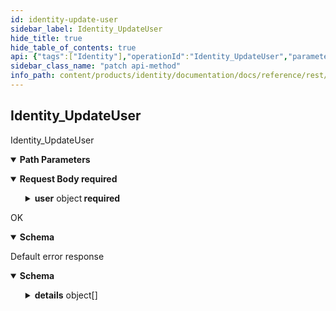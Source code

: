 ```yaml
---
id: identity-update-user
sidebar_label: Identity_UpdateUser
hide_title: true
hide_table_of_contents: true
api: {"tags":["Identity"],"operationId":"Identity_UpdateUser","parameters":[{"name":"user","in":"path","description":"The user id.","required":true,"schema":{"type":"string"}}],"requestBody":{"content":{"application/json":{"schema":{"required":["user"],"type":"object","properties":{"user":{"type":"object","properties":{"name":{"type":"string","description":"The resource name of the user."},"uuid":{"type":"string","description":"The uuid that identifies the user during the authentication flow."},"username":{"type":"string","description":"The public username of the user."},"discriminator":{"readOnly":true,"type":"string","description":"The public discriminator of the user."},"primaryEmail":{"readOnly":true,"type":"string","description":"The primary email address of the user."},"primaryEmailVerified":{"readOnly":true,"type":"boolean","description":"Whether the primary email address has been verified."},"givenName":{"type":"string","description":"The given name of the user."},"familyName":{"type":"string","description":"The family name of the user."},"displayName":{"readOnly":true,"type":"string","description":"The name of the user."},"countryCode":{"type":"string","description":"The country where the user is located at, must be a valid ISO-3166 code."},"locale":{"type":"string","description":"The locale preferred by the user, must be a valid BCP-47 code."},"localeFallback":{"type":"string","description":"The fallback locale preferred by the user, must be a valid BCP-47 code. The only allowed values are eng, jpn, and jpn-Latn (romaji)."},"birthday":{"type":"string","description":"The birthday defined by the user, this value is used to determine whether the user should be allowed to access explicit and sensitive content.","format":"date"},"gender":{"enum":["GENDER_UNSPECIFIED","MALE","FEMALE","OTHER"],"type":"string","description":"The gender of the user.","format":"enum"},"profileImage":{"type":"string","description":"The profile image of the user."},"bannerImage":{"type":"string","description":"The banner image of the user."}}},"updateMask":{"type":"string","description":"The field mask to determine which fields are to be updated. If empty, the server will assume all fields are to be updated.","format":"field-mask"}}}}},"required":true},"responses":{"200":{"description":"OK","content":{"application/json":{"schema":{"type":"object","properties":{"name":{"type":"string","description":"The resource name of the user."},"uuid":{"type":"string","description":"The uuid that identifies the user during the authentication flow."},"username":{"type":"string","description":"The public username of the user."},"discriminator":{"readOnly":true,"type":"string","description":"The public discriminator of the user."},"primaryEmail":{"readOnly":true,"type":"string","description":"The primary email address of the user."},"primaryEmailVerified":{"readOnly":true,"type":"boolean","description":"Whether the primary email address has been verified."},"givenName":{"type":"string","description":"The given name of the user."},"familyName":{"type":"string","description":"The family name of the user."},"displayName":{"readOnly":true,"type":"string","description":"The name of the user."},"countryCode":{"type":"string","description":"The country where the user is located at, must be a valid ISO-3166 code."},"locale":{"type":"string","description":"The locale preferred by the user, must be a valid BCP-47 code."},"localeFallback":{"type":"string","description":"The fallback locale preferred by the user, must be a valid BCP-47 code. The only allowed values are eng, jpn, and jpn-Latn (romaji)."},"birthday":{"type":"string","description":"The birthday defined by the user, this value is used to determine whether the user should be allowed to access explicit and sensitive content.","format":"date"},"gender":{"enum":["GENDER_UNSPECIFIED","MALE","FEMALE","OTHER"],"type":"string","description":"The gender of the user.","format":"enum"},"profileImage":{"type":"string","description":"The profile image of the user."},"bannerImage":{"type":"string","description":"The banner image of the user."}}}}}},"default":{"description":"Default error response","content":{"application/json":{"schema":{"type":"object","properties":{"code":{"type":"integer","description":"The status code, which should be an enum value of [google.rpc.Code][google.rpc.Code].","format":"int32"},"message":{"type":"string","description":"A developer-facing error message, which should be in English. Any user-facing error message should be localized and sent in the [google.rpc.Status.details][google.rpc.Status.details] field, or localized by the client."},"details":{"type":"array","items":{"type":"object","properties":{"@type":{"type":"string","description":"The type of the serialized message."}},"additionalProperties":true,"description":"Contains an arbitrary serialized message along with a @type that describes the type of the serialized message."},"description":"A list of messages that carry the error details.  There is a common set of message types for APIs to use."}},"description":"The `Status` type defines a logical error model that is suitable for different programming environments, including REST APIs and RPC APIs. It is used by [gRPC](https://github.com/grpc). Each `Status` message contains three pieces of data: error code, error message, and error details. You can find out more about this error model and how to work with it in the [API Design Guide](https://cloud.google.com/apis/design/errors)."}}}}},"description":"Identity_UpdateUser","method":"patch","path":"/v1alpha1/users/{user}","servers":[{"url":"https://identity.animeapis.com"}],"jsonRequestBodyExample":{"user":{"name":"string","uuid":"string","username":"string","discriminator":"string","primaryEmail":"string","primaryEmailVerified":true,"givenName":"string","familyName":"string","displayName":"string","countryCode":"string","locale":"string","localeFallback":"string","birthday":"2022-07-19","gender":"GENDER_UNSPECIFIED","profileImage":"string","bannerImage":"string"},"updateMask":"string"},"info":{"title":"animeshon.identity","version":"v1alpha1"},"postman":{"name":"Identity Update User","description":{"type":"text/plain"},"url":{"path":["v1alpha1","users",":user"],"host":["{{baseUrl}}"],"query":[],"variable":[{"disabled":false,"description":{"content":"(Required) The user id.","type":"text/plain"},"type":"any","value":"","key":"user"}]},"header":[{"key":"Content-Type","value":"application/json"},{"key":"Accept","value":"application/json"}],"method":"PATCH","body":{"mode":"raw","raw":"\"\"","options":{"raw":{"language":"json"}}}}}
sidebar_class_name: "patch api-method"
info_path: content/products/identity/documentation/docs/reference/rest/v1alpha1/animeshon-identity
---
```



## Identity_UpdateUser



Identity_UpdateUser

<details style={{"marginBottom":"1rem"}} data-collapsed={false} open={true}><summary style={{}}><strong>Path Parameters</strong></summary><div><ul><ParamsItem className={"paramsItem"} param={{"name":"user","in":"path","description":"The user id.","required":true,"schema":{"type":"string"}}}></ParamsItem></ul></div></details><details style={{}} data-collapsed={false} open={true}><summary style={{"textAlign":"left"}}><strong>Request Body</strong><strong style={{"fontSize":"var(--ifm-code-font-size)","color":"var(--openapi-required)"}}> required</strong></summary><div style={{"textAlign":"left","marginLeft":"1rem"}}></div><ul style={{"marginLeft":"1rem"}}><SchemaItem collapsible={true} className={"schemaItem"}><details style={{}}><summary style={{}}><strong>user</strong><span style={{"opacity":"0.6"}}> object</span><strong style={{"fontSize":"var(--ifm-code-font-size)","color":"var(--openapi-required)"}}> required</strong></summary><div style={{"marginLeft":"1rem"}}><ul><SchemaItem collapsible={false} name={"name"} required={false} schemaDescription={"The resource name of the user."} schemaName={"string"} qualifierMessage={undefined}></SchemaItem><SchemaItem collapsible={false} name={"uuid"} required={false} schemaDescription={"The uuid that identifies the user during the authentication flow."} schemaName={"string"} qualifierMessage={undefined}></SchemaItem><SchemaItem collapsible={false} name={"username"} required={false} schemaDescription={"The public username of the user."} schemaName={"string"} qualifierMessage={undefined}></SchemaItem><SchemaItem collapsible={false} name={"discriminator"} required={false} schemaDescription={"The public discriminator of the user."} schemaName={"string"} qualifierMessage={undefined}></SchemaItem><SchemaItem collapsible={false} name={"primaryEmail"} required={false} schemaDescription={"The primary email address of the user."} schemaName={"string"} qualifierMessage={undefined}></SchemaItem><SchemaItem collapsible={false} name={"primaryEmailVerified"} required={false} schemaDescription={"Whether the primary email address has been verified."} schemaName={"boolean"} qualifierMessage={undefined}></SchemaItem><SchemaItem collapsible={false} name={"givenName"} required={false} schemaDescription={"The given name of the user."} schemaName={"string"} qualifierMessage={undefined}></SchemaItem><SchemaItem collapsible={false} name={"familyName"} required={false} schemaDescription={"The family name of the user."} schemaName={"string"} qualifierMessage={undefined}></SchemaItem><SchemaItem collapsible={false} name={"displayName"} required={false} schemaDescription={"The name of the user."} schemaName={"string"} qualifierMessage={undefined}></SchemaItem><SchemaItem collapsible={false} name={"countryCode"} required={false} schemaDescription={"The country where the user is located at, must be a valid ISO-3166 code."} schemaName={"string"} qualifierMessage={undefined}></SchemaItem><SchemaItem collapsible={false} name={"locale"} required={false} schemaDescription={"The locale preferred by the user, must be a valid BCP-47 code."} schemaName={"string"} qualifierMessage={undefined}></SchemaItem><SchemaItem collapsible={false} name={"localeFallback"} required={false} schemaDescription={"The fallback locale preferred by the user, must be a valid BCP-47 code. The only allowed values are eng, jpn, and jpn-Latn (romaji)."} schemaName={"string"} qualifierMessage={undefined}></SchemaItem><SchemaItem collapsible={false} name={"birthday"} required={false} schemaDescription={"The birthday defined by the user, this value is used to determine whether the user should be allowed to access explicit and sensitive content."} schemaName={"date"} qualifierMessage={undefined}></SchemaItem><SchemaItem collapsible={false} name={"gender"} required={false} schemaDescription={"The gender of the user."} schemaName={"enum"} qualifierMessage={"**Possible values:** [`GENDER_UNSPECIFIED`, `MALE`, `FEMALE`, `OTHER`]"}></SchemaItem><SchemaItem collapsible={false} name={"profileImage"} required={false} schemaDescription={"The profile image of the user."} schemaName={"string"} qualifierMessage={undefined}></SchemaItem><SchemaItem collapsible={false} name={"bannerImage"} required={false} schemaDescription={"The banner image of the user."} schemaName={"string"} qualifierMessage={undefined}></SchemaItem></ul></div></details></SchemaItem><SchemaItem collapsible={false} name={"updateMask"} required={false} schemaDescription={"The field mask to determine which fields are to be updated. If empty, the server will assume all fields are to be updated."} schemaName={"field-mask"} qualifierMessage={undefined}></SchemaItem></ul></details><div><ApiTabs><TabItem label={"200"} value={"200"}><div>

OK

</div><div><details style={{}} data-collapsed={false} open={true}><summary style={{"textAlign":"left"}}><strong>Schema</strong></summary><div style={{"textAlign":"left","marginLeft":"1rem"}}></div><ul style={{"marginLeft":"1rem"}}><SchemaItem collapsible={false} name={"name"} required={false} schemaDescription={"The resource name of the user."} schemaName={"string"} qualifierMessage={undefined}></SchemaItem><SchemaItem collapsible={false} name={"uuid"} required={false} schemaDescription={"The uuid that identifies the user during the authentication flow."} schemaName={"string"} qualifierMessage={undefined}></SchemaItem><SchemaItem collapsible={false} name={"username"} required={false} schemaDescription={"The public username of the user."} schemaName={"string"} qualifierMessage={undefined}></SchemaItem><SchemaItem collapsible={false} name={"discriminator"} required={false} schemaDescription={"The public discriminator of the user."} schemaName={"string"} qualifierMessage={undefined}></SchemaItem><SchemaItem collapsible={false} name={"primaryEmail"} required={false} schemaDescription={"The primary email address of the user."} schemaName={"string"} qualifierMessage={undefined}></SchemaItem><SchemaItem collapsible={false} name={"primaryEmailVerified"} required={false} schemaDescription={"Whether the primary email address has been verified."} schemaName={"boolean"} qualifierMessage={undefined}></SchemaItem><SchemaItem collapsible={false} name={"givenName"} required={false} schemaDescription={"The given name of the user."} schemaName={"string"} qualifierMessage={undefined}></SchemaItem><SchemaItem collapsible={false} name={"familyName"} required={false} schemaDescription={"The family name of the user."} schemaName={"string"} qualifierMessage={undefined}></SchemaItem><SchemaItem collapsible={false} name={"displayName"} required={false} schemaDescription={"The name of the user."} schemaName={"string"} qualifierMessage={undefined}></SchemaItem><SchemaItem collapsible={false} name={"countryCode"} required={false} schemaDescription={"The country where the user is located at, must be a valid ISO-3166 code."} schemaName={"string"} qualifierMessage={undefined}></SchemaItem><SchemaItem collapsible={false} name={"locale"} required={false} schemaDescription={"The locale preferred by the user, must be a valid BCP-47 code."} schemaName={"string"} qualifierMessage={undefined}></SchemaItem><SchemaItem collapsible={false} name={"localeFallback"} required={false} schemaDescription={"The fallback locale preferred by the user, must be a valid BCP-47 code. The only allowed values are eng, jpn, and jpn-Latn (romaji)."} schemaName={"string"} qualifierMessage={undefined}></SchemaItem><SchemaItem collapsible={false} name={"birthday"} required={false} schemaDescription={"The birthday defined by the user, this value is used to determine whether the user should be allowed to access explicit and sensitive content."} schemaName={"date"} qualifierMessage={undefined}></SchemaItem><SchemaItem collapsible={false} name={"gender"} required={false} schemaDescription={"The gender of the user."} schemaName={"enum"} qualifierMessage={"**Possible values:** [`GENDER_UNSPECIFIED`, `MALE`, `FEMALE`, `OTHER`]"}></SchemaItem><SchemaItem collapsible={false} name={"profileImage"} required={false} schemaDescription={"The profile image of the user."} schemaName={"string"} qualifierMessage={undefined}></SchemaItem><SchemaItem collapsible={false} name={"bannerImage"} required={false} schemaDescription={"The banner image of the user."} schemaName={"string"} qualifierMessage={undefined}></SchemaItem></ul></details></div></TabItem><TabItem label={"default"} value={"default"}><div>

Default error response

</div><div><details style={{}} data-collapsed={false} open={true}><summary style={{"textAlign":"left"}}><strong>Schema</strong></summary><div style={{"textAlign":"left","marginLeft":"1rem"}}></div><ul style={{"marginLeft":"1rem"}}><SchemaItem collapsible={false} name={"code"} required={false} schemaDescription={"The status code, which should be an enum value of [google.rpc.Code][google.rpc.Code]."} schemaName={"int32"} qualifierMessage={undefined}></SchemaItem><SchemaItem collapsible={false} name={"message"} required={false} schemaDescription={"A developer-facing error message, which should be in English. Any user-facing error message should be localized and sent in the [google.rpc.Status.details][google.rpc.Status.details] field, or localized by the client."} schemaName={"string"} qualifierMessage={undefined}></SchemaItem><SchemaItem collapsible={true} className={"schemaItem"}><details style={{}}><summary style={{}}><strong>details</strong><span style={{"opacity":"0.6"}}> object[]</span></summary><div style={{"marginLeft":"1rem"}}><div style={{"marginTop":".5rem","marginBottom":".5rem"}}>

A list of messages that carry the error details.  There is a common set of message types for APIs to use.

</div><ul><SchemaItem collapsible={false} name={"@type"} required={false} schemaDescription={"The type of the serialized message."} schemaName={"string"} qualifierMessage={undefined}></SchemaItem></ul></div></details></SchemaItem></ul></details></div></TabItem></ApiTabs></div>
      